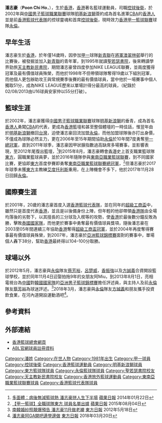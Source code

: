 {{Infobox basketball biography
| name         = 潘志豪 <br> Poon Chi Ho
| image        = 
| position     = [[控球後衛|控球後衛]]
| height_m     = 1.82
| weight_kg    = 85
| league       = [[香港男子甲一組籃球聯賽|香港甲一籃球聯賽]] <br> [[東南亞職業籃球聯賽|東南亞職業籃球聯賽]]
| team         = [[永倫籃球會|永倫]]
| number       = 11
| nationality  = {{flagicon|HKG}} [[香港|香港]]
| birth_date   = {{Birth date and age|1981|5|26|mf=y}}
| birth_place  = {{HKG-1959}}
| high_school  = [[聖若瑟書院|聖若瑟書院]] <br> [[天主教新民書院|天主教新民書院]]
| college      = 
| career_start = 2001
| career_end   = 
| years1       = 2001–2002
| team1        = {{flagicon|HKG}} [[新青聯籃球隊|新青聯]]
| years2       = 2002–2003
| team2        = {{flagicon|TWN}} [[明基新浪獅|明基新浪獅]]
| years3       = 2003–2015
| team3        = {{flagicon|HKG}} [[永倫籃球會|永倫]]
| years4       = 2015–2017
| team4        = {{flagicon|HKG}} [[東方籃球隊|東方]]
| years5       = 2017–
| team5        = {{flagicon|HKG}} [[永倫籃球會|永倫]]
| awards       = 
* NIKE League 冠軍（1998）
* NIKE League 神射手（1998）
* NIKE League 助攻王（1998）
* NIKE League 最有價值球員（1998）
* [[超級工商盃籃球賽|超級工商盃國際籃球邀請賽冠軍]]（2001、2003、2004、2005）
* [[超級工商盃籃球賽|超級工商盃國際籃球邀請賽]] 最有價值球員（2001、2004）
* 馬六甲國際籃球邀請賽亞軍（2015）
* [[2016–17年東南亞職業籃球聯賽|東南亞職業籃球聯賽總冠軍]]（2017）
* [[香港籃球聯賽|香港高級組銀牌冠軍]]（2011、2014、2018）
* [[香港男子甲一組籃球聯賽|香港甲一聯賽總冠軍]]（2006、2007、2009、2010、2011、2014、2015）
}}

'''潘志豪'''（'''Poon Chi Ho'''，{{bd|1981年|5月26日|catIdx=P潘}}），生於[[香港|香港]]，[[香港|香港]]著名籃球運動員，司職[[控球後衛|控球後衛]]，於2002年與[[中國男子籃球職業聯賽|中國男子籃球職業聯賽]]球隊[[明基新浪獅|明基新浪獅]]簽約成為首名進軍[[CBA|CBA]]的[[香港人|香港人]]並是前[[香港男子籃球代表隊|香港籃球代表隊]]的控球靈魂和首席[[控球後衛|控球後衛]]，現時效力[[香港男子甲一組籃球聯賽|香港甲一籃球聯賽]]球隊[[永倫籃球會|永倫]]。

==早年生活== 
潘志豪生於[[香港|香港]]，於年僅14歲時，因參加[[香港男子甲一組籃球聯賽|甲一]]球隊[[新青聯籃球隊|新青聯]]在[[將軍澳|將軍澳]][[翠林邨|翠林邨]]舉行的比賽後，被發掘並加入[[新青聯籃球隊|新青聯]]的青年軍，到1995年就讀[[聖若瑟書院|聖若瑟書院]]，後來轉讀學界勁旅[[天主教新民書院|天主教新民書院]]，期間潘志豪曾四度參加NIKE LEAGUE聯賽，並兩度獲得冠軍及最有價值球員殊榮，而他於1998年不但帶領球隊奪得19歲以下組別冠軍，而他個人更包辦助攻王與常規賽季後賽的最有價值球員，當中他於一場賽事中個人獨取51分，成為NIKE LEAGUE歷來以單場計得分最高的球員，（紀錄於02/08/2013由U16球員安家仲以55分打破）。

==籃球生涯==
於2002年，潘志豪獲得[[中國男子籃球職業聯賽|中國男子籃球職業聯賽]]球隊[[明基新浪獅|明基新浪獅]]的垂青，成為首名[[香港人|香港人]]勇闖[[CBA|CBA]]的代表，更成為[[香港|香港]]籃壇和甚至整個體壇的一時佳話，惟翌年由於[[明基新浪獅|明基新浪獅]]撤回[[台灣|台灣]]，迫使潘志豪回流加盟[[永倫籃球隊|永倫]]，而他加盟球隊後亦打出身價，不僅成為球隊必然主力，更在2006年至15年期間協助[[永倫籃球隊|永倫]]於10年間7度勇奪[[香港男子甲一組籃球聯賽|甲一總冠軍]]，直到2011年球季，潘志豪因甲狀腺指數過高缺席多場賽事，並影響表現，至2012年尾復出籃壇，<ref>[http://hk.apple.nextmedia.com/sports/art/20140122/18600968 多面體：病後無減籃球熱 潘志豪拼人生下半場] {{Wayback|url=http://hk.apple.nextmedia.com/sports/art/20140122/18600968 |date=20161220120303 }} [[蘋果日報|蘋果日報]] 2014年01月22日</ref>到2015年8月，潘志豪轉會[[香港|香港]]史上首支職業籃球隊[[東方籃球隊|東方]]，圓職業籃球員夢，並於2016年隨隊參與[[東南亞職業籃球聯賽|東南亞職業籃球聯賽]]，到不同國家比賽，更協即[[東方籃球隊|東方]]首度參賽即勇奪[[2016–17年東南亞職業籃球聯賽|東南亞職業籃球聯賽總冠軍]]，<ref>[http://hk.apple.nextmedia.com/realtime/sports/20150804/54050392 【甲一籃球】全職球隊東方 球員名單出爐] {{Wayback|url=http://hk.apple.nextmedia.com/realtime/sports/20150804/54050392 |date=20170315003041 }} [[蘋果日報|蘋果日報]] 2015年08月04日</ref>但潘志豪於2017年球季未獲[[東方籃球隊|東方]]主教練[[艾度·托利斯|艾度托利斯]]重用，在上陣機會不多下，他於2017年11月28日回歸[[永倫籃球會|永倫]]。

==國際賽生涯==
於2001年，20歲的潘志豪首度入選[[香港男子籃球代表隊|香港籃球代表隊]]，並在同年的[[超級工商盃籃球賽|超級工商盃]]中，雖然只是首度代表[[香港男子籃球代表隊|香港]]，並且是以後備身份上陣，但年輕的他卻帶領[[香港男子籃球代表隊|香港隊]]由全場均落後的劣勢下，以其擅長的三分球及入楔等的攻勢，使[[香港男子籃球代表隊|香港]]於最後數分鐘反敗為勝，擊敗[[泰國國家男子籃球隊|泰國國家隊]]，而他更於賽事中勇奪最有價值球員獎項，隨後潘志豪在2003至05年間連續三年協助[[香港男子籃球代表隊|香港]]奪得[[超級工商盃籃球賽|超級工商盃冠軍]]，並於2004年再度奪得賽事最有價值球員殊榮，到2007年，潘志豪於[[2007年亞洲籃球錦標賽|亞洲籃球錦標賽]]面對{{link-en|敘利亞國家籃球隊|Syria national basketball team}}的賽事中，單場個人轟下38分，幫助[[香港男子籃球代表隊|香港]]最終得以104–100分取勝。

==球場以外==
於2012年5月，潘志豪與[[永倫籃球會|永倫]]隊友[[蔡芳裕|蔡芳裕]]，[[呂楚威|呂楚威]]，[[香振強|香振強]]以及[[方誠義|方誠義]]合資開設籃球學校，並於同年11月4日迎娶拍拖9年的女朋友阿Miu，到2013年8月1日，亮相電視台為[[中國國家男子籃球隊|中國]]對[[韓國國家男子籃球隊|韓國國家隊]]的[[亞洲男子籃球錦標賽|亞洲男子籃球錦標賽]]擔任評述員，與主持人及前[[永倫籃球會|永倫]]隊友[[蔡芳裕|蔡芳裕]]為球迷評述。<ref>[http://orientaldaily.on.cc/cnt/sport/20120518/00286_005.html 南韓婚紗照靚爆預告 潘志豪11月做老襯] {{Wayback|url=http://orientaldaily.on.cc/cnt/sport/20120518/00286_005.html |date=20191207021432 }} [[東方日報|東方日報]] 2012年5月18日</ref>2018年3月，潘志豪與[[永倫籃球會|永倫]]隊友[[方誠義|方誠義]]和朋友攜手投資飲食業，在河內道開設運動酒吧<ref>[https://orientaldaily.on.cc/cnt/sport/20180320/mobile/odn-20180320-0320_00286_007.html 潘志豪阿GA開吧邊學邊做] {{Wayback|url=https://orientaldaily.on.cc/cnt/sport/20180320/mobile/odn-20180320-0320_00286_007.html |date=20201116200752 }} [[東方日報|東方日報]] 2018年03月20日</ref>。

==參考資料==
{{reflist}}

==外部連結==
*[http://www.basketball.org.hk/ 香港籃球總會網頁] {{Wayback|url=http://www.basketball.org.hk/ |date=20160630214738 }}
*[https://web.archive.org/web/20170305113548/http://aseanbasketballleague.com/player/poon-chi-ho/ ABL官網球員註冊資料]

{{DEFAULTSORT:Poon Chi Ho}}
[[Category:潘姓|Category:潘姓]]
[[Category:在世人物|Category:在世人物]]
[[Category:1981年出生|Category:1981年出生]]
[[Category:甲一球員|Category:甲一球員]]
[[Category:控球後衛|Category:控球後衛]]
[[Category:香港籃球運動員|Category:香港籃球運動員]]
[[Category:明基新浪獅球員|Category:明基新浪獅球員]]
[[Category:東方籃球隊球員|Category:東方籃球隊球員]]
[[Category:永倫籃球隊球員|Category:永倫籃球隊球員]]
[[Category:聖若瑟書院校友|Category:聖若瑟書院校友]]
[[Category:天主教新民書院校友|Category:天主教新民書院校友]]
[[Category:香港旅外籃球運動員|Category:香港旅外籃球運動員]]
[[Category:東南亞職業籃球聯賽球員|Category:東南亞職業籃球聯賽球員]]
[[Category:香港籃球代表隊球員|Category:香港籃球代表隊球員]]